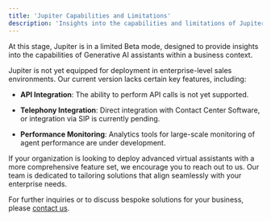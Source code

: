 ```yaml
---
title: 'Jupiter Capabilities and Limitations'
description: 'Insights into the capabilities and limitations of Jupiter in its current stage'
---
```


At this stage, Jupiter is in a limited Beta mode, designed to provide insights into the capabilities of Generative AI assistants within a business context.

Jupiter is not yet equipped for deployment in enterprise-level sales environments. Our current version lacks certain key features, including:

- **API Integration**: The ability to perform API calls is not yet supported.

- **Telephony Integration**: Direct integration with Contact Center Software, or integration via SIP is currently pending.

- **Performance Monitoring**: Analytics tools for large-scale monitoring of agent performance are under development.

If your organization is looking to deploy advanced virtual assistants with a more comprehensive feature set, we encourage you to reach out to us. Our team is dedicated to tailoring solutions that align seamlessly with your enterprise needs.

For further inquiries or to discuss bespoke solutions for your business, please [contact us](#).
